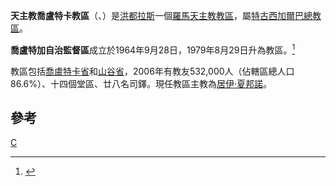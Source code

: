 {{Infobox Roman Catholic diocese
|Roman Catholic Diocese of = 天主教喬盧特卡教區
|Latin name of diocese = Dioecesis Cholutecensis
|image = Honduras - Diocesi di Choluteca.png
|caption =教區範圍
|location = [[洪都拉斯|洪都拉斯]]
|territory = [[喬盧特卡省|喬盧特卡省]]和[[山谷省_(洪都拉斯)|山谷省]]
|population = 532,000
|rite = 拉丁禮
|patron = 
|province =特古西加爾巴
|established = 1964年
|cathedral = [[聖母無原罪主教座堂_(喬盧特加)|聖母無原罪主教座堂]]
|co-cathedral =
|leadership = 主教
|website =
|教宗 =
|metropolitan =
|ordinary = 居伊·夏邦諾
|coadjutor bishop =
|auxiliary = 
}}

'''天主教喬盧特卡教區'''（{{lang-la|Dioecesis Cholutecensis}}、{{lang-es|Diócesis de Choluteca}}）是[[洪都拉斯|洪都拉斯]]一個[[羅馬天主教|羅馬天主教]][[教區|教區]]，屬[[天主教特古西加爾巴總教區|特古西加爾巴總教區]]。

'''喬盧特加自治監督區'''成立於1964年9月28日，1979年8月29日升為教區。<ref>{{Cite web |url=http://www.vatican.va/holy_father/john_paul_ii/apost_constitutions/documents/hf_jp-ii_apc_19790829_cholutecensis_lt.html |title=升為教區的宗座憲令 |access-date=2013-07-17 |archive-date=2014-05-16 |archive-url=https://web.archive.org/web/20140516235020/http://www.vatican.va/holy_father/john_paul_ii/apost_constitutions/documents/hf_jp-ii_apc_19790829_cholutecensis_lt.html |dead-url=no }}</ref>

教區包括[[喬盧特卡省|喬盧特卡省]]和[[山谷省_(洪都拉斯)|山谷省]]，2006年有教友532,000人（佔轄區總人口86.6%）、十四個堂區、廿八名司鐸。現任教區主教為[[居伊·夏邦諾|居伊·夏邦諾]]。

==參考==
{{reflist}}

{{洪都拉斯天主教教區}}
[[Category:宏都拉斯天主教教區|C]]